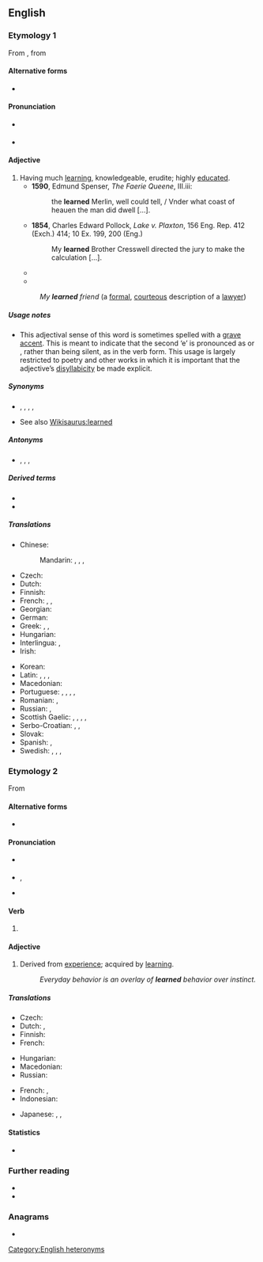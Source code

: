 {{also|Learned|learnèd}}
==English==

===Etymology 1===
From {{etyl|enm|en}} {{m|enm|lerned}}, from {{etyl|ang|en}} {{m|ang|læran|lǣran|to teach}}

====Alternative forms====
* {{l|en|learnèd}}

====Pronunciation====
* {{a|UK}} {{IPA|/ˈlɜːnɪd/|lang=en}}
* {{a|US}} {{IPA|/ˈlɝnɪd/|lang=en}}

====Adjective====
{{en-adj}}

# Having much [[learning]], knowledgeable, erudite; highly [[educated]].
#* '''1590''', Edmund Spenser, ''The Faerie Queene'', III.iii:
#*: the '''learned''' Merlin, well could tell, / Vnder what coast of heauen the man did dwell [...].
#* '''1854''', Charles Edward Pollock, ''Lake v. Plaxton'', 156 Eng. Rep. 412 (Exch.) 414; 10 Ex. 199, 200 (Eng.)
#*: My '''learned''' Brother Cresswell directed the jury to make the calculation [...].
#* {{quote-magazine
|year=2011
|month=Feb
|author=Jess Lourey
|coauthors=
|title=A Pyramid Approach to Novel Writing
|volume=124
|issue=2
|page=30-32
|magazine=Writer
|passage=The book opens with the Time Traveler dining with '''learned''' peers in late 1800s England, where he is trying to convince them that he has invented a time machine.
}}
#* {{quote-magazine
|year=2011
|month=Spring
|author=Jill Lepore
|coauthors=
|title=How Longfellow Woke the Dead
|volume=80
|issue=2
|page=33-46
|magazine=American Scholar
|passage=HENRY WADSWORTH LONGFELLOW used to be both the best-known poet in the English-speaking world and the most beloved, adored by the '''learned''' and the lowly ...
}}
#: ''My '''learned''' friend'' (a [[formal]], [[courteous]] description of a [[lawyer]])

=====Usage notes=====
* This adjectival sense of this word is sometimes spelled with a [[grave accent]]. This is meant to indicate that the second ‘e’ is pronounced as {{IPAchar|/ɪ/}} or {{IPAchar|/ə/}}, rather than being silent, as in the verb form. This usage is largely restricted to poetry and other works in which it is important that the adjective’s [[disyllabicity]] be made explicit.

=====Synonyms=====
* {{sense|having much knowledge}} {{l|en|brainy}}, {{l|en|erudite}}, {{l|en|knowledgeable}}, {{l|en|scholarly}}, {{l|en|educated}}
* See also [[Wikisaurus:learned]]

=====Antonyms=====
* {{sense|having little knowledge}} {{l|en|ignorant}}, {{l|en|stupid}}, {{l|en|thick}}, {{l|en|uneducated}}

=====Derived terms=====
{{rel-top|terms derived from learned (having much knowledge)}}
* {{l|en|learnedly}}
* {{l|en|learnedness}}
{{rel-bottom}}

=====Translations=====
{{trans-top|having much learning}}
* Chinese:
*: Mandarin: {{t+|cmn|博學|sc=Hani}}, {{t+|cmn|博学|tr=bóxué|sc=Hani}}, {{t+|cmn|有學問|sc=Hani}}, {{t+|cmn|有学问|tr=yǒu xuéwèn|sc=Hani}}
* Czech: {{t|cs|učený|m}}
* Dutch: {{t+|nl|geleerd}}
* Finnish: {{t+|fi|oppinut}}
* French: {{t+|fr|érudit}}, {{t+|fr|savant}}, {{t+|fr|instruit}}
* Georgian: {{t|ka|სწავლული}}
* German: {{t+|de|gelehrt}}
* Greek: {{t+|el|λόγιος|m}}, {{t+|el|πολυμαθής|m|f}}, {{t+|el|εγγράμματος|m}}
* Hungarian: {{t+|hu|tanult}}
* Interlingua: {{t|ia|docte}}, {{t|ia|erudite}}
* Irish: {{t|ga|léannta}}
{{trans-mid}}
* Korean: {{t|ko|박식한|sc=Hang}}
* Latin: {{t|la|doctus}}, {{t|la|eruditus|m}}, {{t|la|doctus|m}}, {{t|la|litteratus|m}}
* Macedonian: {{t|mk|учен|m|tr=účen}}
* Portuguese: {{t+|pt|douto|m}}, {{t+|pt|erudito|m}}, {{t+|pt|instruído|m}}, {{t+|pt|sábio|m}}, {{t+|pt|culto|m}}
* Romanian: {{t+|ro|învățat|m|n}}, {{t+|ro|erudit|m}}
* Russian: {{t+|ru|учёный}}, {{t+|ru|эруди́рованный}}
* Scottish Gaelic: {{t|gd|ionnsaichte}}, {{t|gd|foghlaimte}}, {{t|gd|iùlmhor}}, {{t|gd|sgoilearach}}, {{t|gd|fiosrach}}
* Serbo-Croatian: {{t+|sh|naučen}}, {{t+|sh|učen}}, {{t+|sh|načitan}}
* Slovak: {{t|sk|učený|m}}
* Spanish: {{t+|es|erudito|m}}, {{t+|es|leído|m}}
* Swedish: {{t+|sv|bildad}}, {{t+|sv|beläst}}, {{t+|sv|kultiverad}}, {{t+|sv|lärd}}
{{trans-bottom}}

===Etymology 2===
From {{etyl|ang|en}} {{m|ang|leornian||to acquire knowledge}}

====Alternative forms====
* {{l|en|learnt}} {{qualifier|UK, Ireland, Canada, Australia and New Zealand; rarely used in American English}}

====Pronunciation====
* {{a|UK}} {{IPA|/lɜːnd/|lang=en}}
* {{a|US}} {{enPR|lûrnd}}, {{IPA|/lɛɹnd/|lang=en}}
* {{audio|en-us-learned.ogg|Audio (US)|lang=en}}

====Verb====
{{head|en|verb form}}

# {{lb|en|US|and|dialectal English}} {{en-past of|learn}}

====Adjective====
{{en-adj}}

# Derived from [[experience]]; acquired by [[learn]]ing.
#: ''Everyday behavior is an overlay of '''learned''' behavior over instinct.''

=====Translations=====
{{trans-top|acquired by learning}}
* Czech: {{t|cs|naučený|m}}
* Dutch: {{t+|nl|geleerd}}, {{t+|nl|aangeleerd}}
* Finnish: {{t+|fi|opittu}}
* French: {{t+|fr|appris}}
{{trans-mid}}
* Hungarian: {{t+|hu|tanult}}
* Macedonian: {{t|mk|научен|m|tr=náučen}}
* Russian: {{t+|ru|нау́чный}}
{{trans-bottom}}

{{checktrans-top}}
* French: {{t+check|fr|enseigné}}, {{t+check|fr|instruit}}
* Indonesian: {{t+check|id|ajar|alt=belajar}} <!-- was "[[ajar|belajar]]" - assumed inflected form or vocalised spelling; please verify if linking is acceptable. see [[User:Kephir/gadgets/xte#Translation_fixing]] -->
{{trans-mid}}
* Japanese: {{t-check|ja|学んだ|tr=[[まなんだ]], mananda|sc=Jpan}}, {{t-check|ja|勉強|tr=[[べんきょう]]した, benkyō-shita|alt=勉強した|sc=Jpan}}, {{t-check|ja|学習|tr=[[がくしゅう]]した, gakushū-shita|alt=学習した|sc=Jpan}}
{{trans-bottom}}

====Statistics====
* {{rank|instead|giving|presence|657|learned|minutes|appear|thoughts}}

===Further reading===
* {{R:Webster 1913}}
* {{R:Century 1911}}

{{catlangname|en|terms with unexpected syllabic -ed}}

===Anagrams===
* {{anagrams|en|Darlene|Leander}}

[[Category:English heteronyms]]